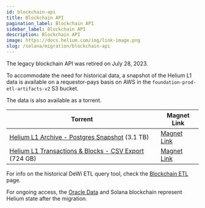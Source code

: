 ```yaml
---
id: blockchain-api
title: Blockchain API
pagination_label: Blockchain API
sidebar_label: Blockchain API
description: Blockchain API
image: https://docs.helium.com/img/link-image.png
slug: /solana/migration/blockchain-api
---
```


The legacy blockchain API was retired on July 28, 2023.

To accommodate the need for historical data, a snapshot of the Helium L1 data is available on a
requestor-pays basis on AWS in the `foundation-prod-etl-artifacts-v2` S3 bucket.

The data is also available as a torrent.

| Torrent                                                                               | Magnet Link                                                                                                                                                                                                                                                                                                                                                                                                                                                                                                                                                                                                                                                                                                                                                                                                                                                                                                                                                                                                                                                                                                                                                                                                                                                                                               |
| ------------------------------------------------------------------------------------- | --------------------------------------------------------------------------------------------------------------------------------------------------------------------------------------------------------------------------------------------------------------------------------------------------------------------------------------------------------------------------------------------------------------------------------------------------------------------------------------------------------------------------------------------------------------------------------------------------------------------------------------------------------------------------------------------------------------------------------------------------------------------------------------------------------------------------------------------------------------------------------------------------------------------------------------------------------------------------------------------------------------------------------------------------------------------------------------------------------------------------------------------------------------------------------------------------------------------------------------------------------------------------------------------------------- |
| [Helium L1 Archive - Postgres Snapshot](/helium-l1-archive-postgres.torrent) (3.1 TB) | [Magnet Link](magnet:?xt=urn:btih:ac508205c440ac66d18d2f1755a7eb682a6c6549&dn=foundation-prod-etl-artifacts-v2&tr=udp%3A%2F%2Ftracker.opentrackr.org%3A1337%2Fannounce&tr=udp%3A%2F%2Fopen.demonii.com%3A1337%2Fannounce&tr=udp%3A%2F%2Ftracker.auctor.tv%3A6969%2Fannounce&tr=udp%3A%2F%2Fopentracker.i2p.rocks%3A6969%2Fannounce&tr=https%3A%2F%2Fopentracker.i2p.rocks%3A443%2Fannounce&tr=udp%3A%2F%2Ftracker.openbittorrent.com%3A6969%2Fannounce&tr=http%3A%2F%2Ftracker.openbittorrent.com%3A80%2Fannounce&tr=udp%3A%2F%2Fopen.stealth.si%3A80%2Fannounce&tr=udp%3A%2F%2Ftracker.torrent.eu.org%3A451%2Fannounce&tr=udp%3A%2F%2Ftracker.moeking.me%3A6969%2Fannounce&tr=udp%3A%2F%2Fexodus.desync.com%3A6969%2Fannounce&tr=udp%3A%2F%2Fuploads.gamecoast.net%3A6969%2Fannounce&tr=udp%3A%2F%2Ftracker.tiny-vps.com%3A6969%2Fannounce&tr=udp%3A%2F%2Ftracker.skyts.net%3A6969%2Fannounce&tr=udp%3A%2F%2Ftracker-udp.gbitt.info%3A80%2Fannounce&tr=udp%3A%2F%2Fopen.tracker.ink%3A6969%2Fannounce&tr=udp%3A%2F%2Fmovies.zsw.ca%3A6969%2Fannounce&tr=udp%3A%2F%2Fbt1.archive.org%3A6969%2Fannounce&tr=https%3A%2F%2Ftracker.tamersunion.org%3A443%2Fannounce&tr=https%3A%2F%2Ftracker.gbitt.info%3A443%2Fannounce)                                                                                    |
| [Helium L1 Transactions & Blocks - CSV Export](/Helium_Txns_Archive.torrent) (724 GB) | [Magnet Link](magnet:?xt=urn:btih:090ff75cd0a834818c46f5a48483f45b37ac0199&dn=HeliumTxns&tr=udp%3A%2F%2Ftracker.publicbt.com%3A80%2Fannounce&tr=udp%3A%2F%2Ftracker.openbittorrent.com%3A80%2Fannounce&tr=udp%3A%2F%2Fopen.tracker.ink%3A6969%2Fannounce&tr=http%3A%2F%2Ftracker.opentrackr.org%3A1337%2Fannounce&tr=udp%3A%2F%2Ftracker.auctor.tv%3A6969%2Fannounce&tr=udp%3A%2F%2Fopentracker.i2p.rocks%3A6969%2Fannounce&tr=https%3A%2F%2Fopentracker.i2p.rocks%3A443%2Fannounce&tr=udp%3A%2F%2Fopen.demonii.com%3A1337%2Fannounce&tr=udp%3A%2F%2Fopen.stealth.si%3A80%2Fannounce&tr=udp%3A%2F%2Ftracker.torrent.eu.org%3A451%2Fannounce&tr=udp%3A%2F%2Ftracker.moeking.me%3A6969%2Fannounce&tr=udp%3A%2F%2Fexplodie.org%3A6969%2Fannounce&tr=udp%3A%2F%2Fexodus.desync.com%3A6969%2Fannounce&tr=udp%3A%2F%2Ftracker-udp.gbitt.info%3A80%2Fannounce&tr=https%3A%2F%2Ftracker.tamersunion.org%3A443%2Fannounce&tr=https%3A%2F%2Ftracker.gbitt.info%3A443%2Fannounce&tr=http%3A%2F%2Ftracker.gbitt.info%3A80%2Fannounce&tr=udp%3A%2F%2Fuploads.gamecoast.net%3A6969%2Fannounce&tr=udp%3A%2F%2Ftracker.tiny-vps.com%3A6969%2Fannounce&tr=udp%3A%2F%2Ftracker.skyts.net%3A6969%2Fannounce&tr=udp%3A%2F%2Fretracker01-msk-virt.corbina.net%3A80%2Fannounce&tr=udp%3A%2F%2Fopentracker.io%3A6969%2Fannounce) |

For info on the historical DeWi ETL query tool, check the
[Blockchain ETL](/solana/migration/blockchain-etl) page.

For ongoing access, the [Oracle Data](/oracles/oracle-data) and Solana blockchain represent Helium
state after the migration.
